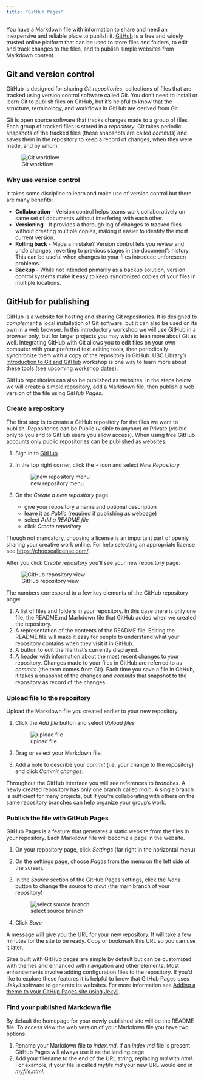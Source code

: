 ```yaml
---
title: "GitHub Pages"
---
```


You have a Markdown file with information to share and need an inexpensive and reliable place to publish it. [GitHub](https://github.com/) is a free and widely trusted online platform that can be used to store files and folders, to edit and track changes to the files, and to publish simple websites from Markdown content.

## Git and version control
GitHub is designed for sharing _Git repositories_, collections of files that are tracked using version control software called Git. You don't need to install or learn Git to publish files on GitHub, but it's helpful to know that the structure, terminology, and workflows in GitHub are derived from Git.

Git is open source software that tracks changes made to a group of files. Each group of tracked files is stored in a  _repository_. Git takes periodic snapshots of the tracked files (these snapshots are called _commits_) and saves them in the repository to keep a record of changes, when they were made, and by whom.

![Git workflow](images/git_process.svg)

### Why use version control
It takes some discipline to learn and make use of version control but there are many benefits:

* **Collaboration** - Version control helps teams work collaboratively on same set of documents without interfering with each other.
* **Versioning** - It provides a thorough log of changes to tracked files without creating multiple copies, making it easier to identify the most current version.
* **Rolling back** - Made a mistake?  Version control lets you review and undo changes, reverting to previous stages in the document's history. This can be useful when changes to your files introduce unforeseen problems.
* **Backup** - While not intended primarily as a backup solution, version control systems make it easy to keep syncronized copies of your files in multiple locations.

## GitHub for publishing
GitHub is a website for hosting and sharing Git repositories. It is designed to _complement_ a local installation of Git software, but it can also be used on its own in a web browser. In this introductory workshop we will use GitHub in a browser only, but for larger projects you may wish to lean more about Git as well. Integrating GitHub with Git allows you to edit files on your own computer with your preferred text editing tools, then periodically synchronize them with a copy of the repository in GitHub. UBC Library's [Introduction to Git and GitHub](https://ubc-library-rc.github.io/intro-git/) workshop is one way to learn more about these tools (see upcoming [workshop dates](https://researchcommons.library.ubc.ca/workshops/)).

GitHub repositories can also be published as websites. In the steps below we will create a simple repository, add a Markdown file, then publish a web version of the file using _GitHub Pages_.

### Create a repository
The first step is to create a GitHub repository for the files we want to publish. Repositories can be Public (visible to anyone) or Private (visible only to you and to GitHub users you allow access). When using free GitHub accounts only public repositories can be published as websites.  

1. Sign in to [GitHub](https://github.com)
2. In the top right corner, click the _+_ icon and select _New Repository_
    
    ![new repository menu](images/new_repository.png)
    
3. On the _Create a new repository_ page
	- give your repository a name and optional description
	- leave it as _Public_ (required if publishing as webpage)
	- select _Add a README file_
	- click _Create repository_

Though not mandatory, choosing a license is an important part of openly sharing your creative work online. For help selecting an appropriate license see <https://choosealicense.com/>.

After you click _Create repository_ you'll see your new repository page:

![GitHub repository view](images/github_repo_page.png)

The numbers correspond to a few key elements of the GitHub repository page:

1. A list of files and folders in your repository. In this case there is only one file, the README.md Markdown file that GitHub added when we created the repository.
2. A representation of the contents of the README file. Editing the README file will make it easy for people to understand what your repository contains when they visit it in GitHub.
3. A button to edit the file that's currently displayed. 
4. A header with information about the most recent changes to your repository. Changes made to your files in GitHub are referred to as _commits_ (the term comes from Git). Each time you save a file in GitHub, it takes a snapshot of the changes and _commits_ that snapshot to the repository as record of the changes.

### Upload file to the repository

Upload the Markdown file you created earlier to your new repository.

1. Click the _Add file_ button and select _Upload files_
    
    ![upload file](images/upload_file.png)
    
2. Drag or select your Markdown file. 
3. Add a note to describe your _commit_ (i.e. your change to the repository) and click _Commit changes_.

Throughout the GitHub interface you will see references to _branches_. A newly created repository has only one branch called _main_. A single branch is sufficient for many projects, but if you're collaborating with others on the same repository branches can help organize your group's work.

### Publish the file with GitHub Pages

GitHub Pages is a feature that generates a static website from the files in your repository. Each Markdown file will become a page in the website.

1. On your repository page, click _Settings_ (far right in the horizontal menu)
2. On the settings page, choose _Pages_ from the menu on the left side of the screen.
3. In the _Source_ section of the GitHub Pages settings, click the _None_ button to change the source to _main_ (the main branch of your repository)
    
    ![select source branch](images/select_branch.png)
    
4. Click _Save_ 

A message will give you the URL for your new repository. It will take a few minutes for the site to be ready. Copy or bookmark this URL so you can use it later.

Sites built with GitHub pages are simple by default but can be customized with themes and enhanced with navigation and other elements. Most enhancements involve adding configuration files to the repository. If you'd like to explore these features it is helpful to know that GitHub Pages uses _Jekyll_ software to generate its websites. For more information see [Adding a theme to your GitHup Pages site using Jekyll](https://docs.github.com/en/pages/setting-up-a-github-pages-site-with-jekyll/adding-a-theme-to-your-github-pages-site-using-jekyll).

### Find your published Markdown file
By default the homepage for your newly published site will be the README file. To access view the web version of your Markdown file you have two options:

1. Rename your Markdown file to _index.md_. If an _index.md_ file is present GitHub Pages will always use it as the landing page.
2. Add your filename to the end of the URL string, replacing _md_ with _html_. For example, if your file is called _myfile.md_ your new URL would end in _myfile.html_.
